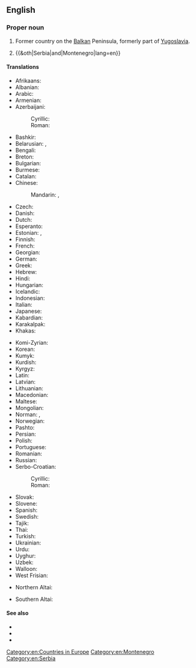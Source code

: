==English==
{{wikipedia}}

===Proper noun===
{{en-proper noun|head=[[Serbia]] and [[Montenegro]]}}

# {{senseid|en|Q37024}}{{lb|en|historical}} Former country on the [[Balkan]] Peninsula, formerly part of [[Yugoslavia]].
# {{&oth|Serbia|and|Montenegro|lang=en}}

====Translations====
{{trans-top|id=Q37024|former country on the Balkan Peninsula}}
* Afrikaans: {{t|af|Serwië en Montenegro}}
* Albanian: {{t|sq|Serbia dhe Mali i Zi}}
* Arabic: {{t|ar|صِرْبِيَا وَالْجَبَل اَلْأَسْوَد|tr=ṣirbiyā wa-l-jabal al-ʾaswad}}
* Armenian: {{t|hy|Սերբիա եւ Չեռնոգորիա}}
* Azerbaijani:
*: Cyrillic: {{t|az|Сербија вə Черногорија}}
*: Roman: {{t|az|Serbiya və Çernoqoriya}}
* Bashkir: {{t|ba|Сербия һәм Черногория}}
* Belarusian: {{t|be|Сэрбія і Чарнагорыя}}, {{t|be|Сербія і Чарнагорыя}}
* Bengali: {{t|bn|সার্বিয়া ও মন্টিনিগ্রো}}
* Breton: {{t|br|Serbia ha Montenegro}}
* Bulgarian: {{t|bg|Сърбия и Черна гора}}
* Burmese: {{t|my|[[ဆားဘီးယား]][[နှင့်]][[မွန်တီနီဂရိုး]]}}
* Catalan: {{t|ca|Sèrbia i Montenegro}}
* Chinese:
*: Mandarin: {{t+|cmn|塞尔维亚和黑山}}, {{t|cmn|塞爾維亞和黑山|tr=Sài'ěrwéiyà hé Hēishān}}
* Czech: {{t+|cs|Srbsko a Černá Hora}}
* Danish: {{t|da|Serbien og Montenegro}}
* Dutch: {{t|nl|Servië en Montenegro}}
* Esperanto: {{t|eo|Serbio kaj Montenegro}}
* Estonian: {{t+|et|Serbia ja Montenegro}}, {{t|et|Serbia ja Tšernogooria}}
* Finnish: {{t+|fi|Serbia ja Montenegro}}
* French: {{t+|fr|Serbie-et-Monténégro}}
* Georgian: {{t|ka|სერბეთი და ჩერნოგორია}}
* German: {{t+|de|Serbien und Montenegro}}
* Greek: {{t+|el|Σερβία και Μαυροβούνιο|f}}
* Hebrew: {{t|he|סרביה ומונטנגרו|tr=Serbiyah va-Mônṭenegrô}}
* Hindi: {{t|hi|सर्बिया और मोंटेनीगरो}}
* Hungarian: {{t+|hu|Szerbia és Montenegró}}
* Icelandic: {{t+|is|Serbía og Svartfjallaland}}
* Indonesian: {{t|id|Serbia dan Montenegro}}
* Italian: {{t|it|Serbia e Montenegro}}
* Japanese: {{t|ja|セルビア・モンテネグロ|tr=Serubia-Monteneguro}}
* Kabardian: {{t|kbd|Сербиерэ Черногориерэ|sc=Cyrl}}
* Karakalpak: {{t|kaa|Сербия ҳәм Черногория|tr=Serbiya häm Çärnogoriya}}
* Khakas: {{t|kjh|Сербия паза Черногория|sc=Cyrl}}
{{trans-mid}}
* Komi-Zyrian: {{t|kpv|Сербия да Черногория}}
* Korean: {{t|ko|^세르비아-^몬테네그로}}
* Kumyk: {{t|kum|Сербия ва Черногория|sc=Cyrl}}
* Kurdish: {{t|ku|Sirbîstan û Karadag}}
* Kyrgyz: {{t|ky|Сербия жана Черногория|sc=Cyrl}}
* Latin: {{t|la|Serbia et Nigromontium}}
* Latvian: {{t|lv|Serbija un Melnkalne}}
* Lithuanian: {{t|lt|Serbija ir Juodkalnija}}
* Macedonian: {{t+|mk|Србија и Црна Гора}}
* Maltese: {{t|mt|Serbja u Montenegro}}
* Mongolian: {{t|mn|Серб ба Черногор}}
* Norman: {{t|nrf|Serbie et Monténégro}}, {{t|nrf|Serbie et Nièrmont}}
* Norwegian: {{t|no|Serbia og Montenegro}}
* Pashto: {{t|ps|صرب او مونتې نېګرو|tr=sarb aw montenegro}}
* Persian: {{t|fa|صربستان و مونته‌نگرو|tr=ṣerbestân û mûntenegrû}}
* Polish: {{t+|pl|Serbia i Czarnogóra}}
* Portuguese: {{t+|pt|Sérvia e Montenegro}}
* Romanian: {{t|ro|Serbia și Muntenegru}}
* Russian: {{t|ru|Се́рбия и Черного́рия}}
* Serbo-Croatian:
*: Cyrillic: {{t|sh|Ср̀бија и Цр̑на̄ Го̀ра|f}}
*: Roman: {{t|sh|Sr̀bija i Cȓnā Gòra|f}}
* Slovak: {{t|sk|Srbsko a Čierna Hora}}
* Slovene: {{t|sl|Srbija in Črna Gora|f}}
* Spanish: {{t|es|Serbia y Montenegro}}
* Swedish: {{t|sv|Serbien och Montenegro}}
* Tajik: {{t|tg|Сербияу Черногория}}
* Thai: {{t+|th|เซอร์เบียและมอนเตเนโกร}}
* Turkish: {{t+|tr|Sırbistan-Karadağ}}
* Ukrainian: {{t|uk|Се́рбія і Чорного́рія}}
* Urdu: {{t|ur|سربیا اور مانٹی نیگرو|tr=sarbiyā aur mānṭīnīgro}}
* Uyghur: {{t|ug|سېربىيە ۋە مونتېنېگرو}}
* Uzbek: {{t|uz|Serbiya va Chernogoriya}}
* Walloon: {{t|wa|Serbeye eyet Montenegro}}
* West Frisian: {{t|fy|Servje en Montenegro}}
{{trans-bottom}}

{{checktrans-top}}
* Northern Altai: {{t-check|atv|Сербия ла Черногория|tr=Serbija la Černogorija|sc=Cyrl}}
{{trans-mid}}
* Southern Altai: {{t-check|alt|Сербия ла Черногория|tr=Serbija la Černogorija|sc=Cyrl}}
{{trans-bottom}}

====See also====
* {{l|en|Serbia}}
* {{l|en|Montenegro}}
* {{l|en|Appendix:Countries of the world}}

[[Category:en:Countries in Europe]]
[[Category:en:Montenegro]]
[[Category:en:Serbia]]